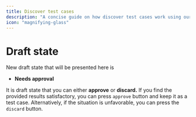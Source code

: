 ```yaml
---
title: Discover test cases
description: "A concise guide on how discover test cases work using our AI agent."
icon: "magnifying-glass"
---
```


# Draft state

New draft state that will be presented here is
- **Needs approval**

It is draft state that you can either **approve** or **discard.** If you find the provided results satisfactory, you can
press `approve` button and keep it as a test case. Alternatively, if the situation is unfavorable, you can press the `discard` button.

<Frame caption="caption goes here">
  <iframe
    width={560}
    height={345}
    frameBorder={0}
    style={{ borderRadius: 0.5 + "rem" }}
    src=""
    allow="clipboard-write"
    frameborder="0"
    webkitallowfullscreen="true"
    mozallowfullscreen="true"
    allowfullscreen="true"
  ></iframe>
</Frame>